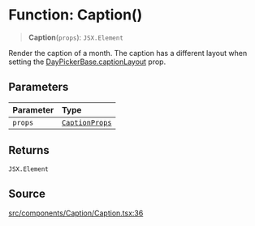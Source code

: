# Function: Caption()

> **Caption**(`props`): `JSX.Element`

Render the caption of a month. The caption has a different layout when
setting the [DayPickerBase.captionLayout](/api/latest/interfaces/DayPickerBase.mdx) prop.

## Parameters

| Parameter | Type |
| :------ | :------ |
| `props` | [`CaptionProps`](/api/latest/interfaces/CaptionProps.mdx) |

## Returns

`JSX.Element`

## Source

[src/components/Caption/Caption.tsx:36](https://github.com/gpbl/react-day-picker/blob/6515ed496/src/components/Caption/Caption.tsx#L36)
